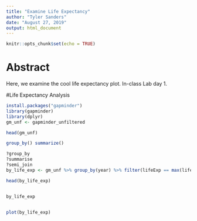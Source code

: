 ```yaml
---
title: "Examine Life Expectancy"
author: "Tyler Sanders"
date: "August 27, 2019"
output: html_document
---
```


```r
knitr::opts_chunk$set(echo = TRUE)
```

# Abstract 

Here, we examine the cool life expectancy plot. In-class Lab day 1. 


#Life Expectancy Analysis 
```r

install.packages("gapminder")
library(gapminder)
library(dplyr)
gm_unf <- gapminder_unfiltered

head(gm_unf)

group_by() summarize()

?group_by
?summarise
?semi_join
by_life_exp <- gm_unf %>% group_by(year) %>% filter(lifeExp == max(lifeExp)) %>% select(country, lifeExp, year) %>% arrange(year)

head(by_life_exp)


by_life_exp


plot(by_life_exp)

```

